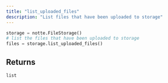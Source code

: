 ```yaml
---
title: "list_uploaded_files"
description: "List files that have been uploaded to storage"
---
```




```python
storage = notte.FileStorage()
# list the files that have been uploaded to storage
files = storage.list_uploaded_files()
```


## Returns

`list`

